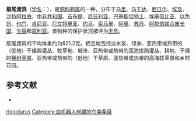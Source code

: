 {{Speciesbox
| image = Corvus rhipidurus -Ethiopia -flying-8.jpg
| status = LC 
| status_system = IUCN3.1
| taxon = Corvus rhipidurus
| authority = {{link-en|恩斯特·哈特尔特|Ernst Hartert|Hartert}}, 1918
| range_map = Corvus rhipidurus map.jpg
}}

'''扇尾渡鸦'''（[[学名|学名]]：{{lang|la|''Corvus rhipidurus''}}），是[[鸦科|鸦科]][[鸦属|鸦属]]的一种，分布于[[马里|马里]]、[[乌干达|乌干达]]、[[尼日尔|尼日尔]]、[[埃及|埃及]]、[[沙特阿拉伯|沙特阿拉伯]]、[[中非共和国|中非共和国]]、[[吉布提|吉布提]]、[[尼日利亚|尼日利亚]]、[[巴基斯坦领土|巴基斯坦领土]]、[[埃塞俄比亚|埃塞俄比亚]]、[[以色列|以色列]]、[[也门|也门]]、[[肯尼亚|肯尼亚]]、[[厄立特里亚|厄立特里亚]]、[[约旦|约旦]]、[[索马里|索马里]]、[[阿曼|阿曼]]、[[苏丹|苏丹]]、[[阿拉伯联合酋长国|阿拉伯联合酋长国]]、[[乍得|乍得]]和[[叙利亚|叙利亚]]。该物种的保护状况被评为[[无危|无危]]。

扇尾渡鸦的平均体重约为621.2克。栖息地包括淡水泉、绿洲、亚热带或热带的（低地）干燥疏灌丛、牧草地、城市、亚热带或热带的高海拔疏灌丛、耕地、干燥的[[稀树草原|稀树草原]]、亚热带或热带的（低地）干草原、亚热带或热带的高海拔草原和乡村花园。

== 参考文献 ==
{{commons category|Corvus rhipidurus}}
*{{cite web|url=http://www.birdlife.org/datazone/speciesfactsheet.php?id=5798&m=0|title=Corvus rhipidurus|publisher=[[国际鸟盟|BirdLife.org]]|accessdate=2011-06-27|archive-date=2016-03-04|archive-url=https://web.archive.org/web/20160304200900/http://www.birdlife.org/datazone/speciesfactsheet.php?id=5798&m=0|dead-url=no}}
{{Taxonbar|from=Q894235}}

[[Category:鸦属|rhipidurus]]
[[Category:由机器人创建的鸟类条目|Category:由机器人创建的鸟类条目]]